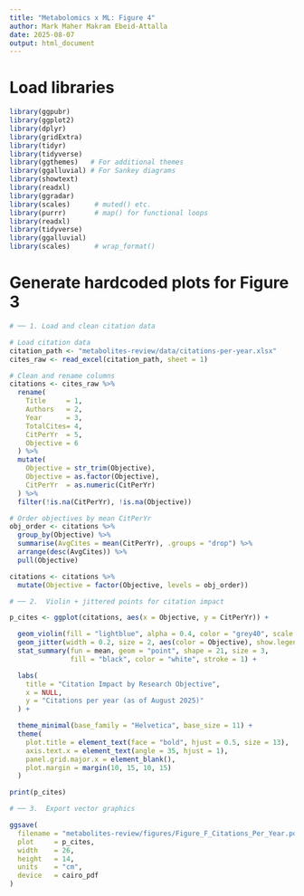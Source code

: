 ```yaml
---
title: "Metabolomics x ML: Figure 4"
author: Mark Maher Makram Ebeid-Attalla
date: 2025-08-07
output: html_document
---
```


# Load libraries
```r

library(ggpubr)
library(ggplot2)
library(dplyr)
library(gridExtra)
library(tidyr)
library(tidyverse)
library(ggthemes)   # For additional themes
library(ggalluvial) # For Sankey diagrams
library(showtext)
library(readxl)
library(ggradar)
library(scales)      # muted() etc.
library(purrr)       # map() for functional loops
library(readxl)
library(tidyverse)
library(ggalluvial)
library(scales)      # wrap_format()

```
# Generate hardcoded plots for Figure 3
```r

# ── 1. Load and clean citation data

# Load citation data
citation_path <- "metabolites-review/data/citations-per-year.xlsx"
cites_raw <- read_excel(citation_path, sheet = 1)

# Clean and rename columns
citations <- cites_raw %>%
  rename(
    Title     = 1,
    Authors   = 2,
    Year      = 3,
    TotalCites= 4,
    CitPerYr  = 5,
    Objective = 6
  ) %>%
  mutate(
    Objective = str_trim(Objective),
    Objective = as.factor(Objective),
    CitPerYr  = as.numeric(CitPerYr)
  ) %>%
  filter(!is.na(CitPerYr), !is.na(Objective))

# Order objectives by mean CitPerYr
obj_order <- citations %>%
  group_by(Objective) %>%
  summarise(AvgCites = mean(CitPerYr), .groups = "drop") %>%
  arrange(desc(AvgCites)) %>%
  pull(Objective)

citations <- citations %>%
  mutate(Objective = factor(Objective, levels = obj_order))

```
```r

# ── 2.  Violin + jittered points for citation impact

p_cites <- ggplot(citations, aes(x = Objective, y = CitPerYr)) +

  geom_violin(fill = "lightblue", alpha = 0.4, color = "grey40", scale = "width") +
  geom_jitter(width = 0.2, size = 2, aes(color = Objective), show.legend = FALSE) +
  stat_summary(fun = mean, geom = "point", shape = 21, size = 3,
               fill = "black", color = "white", stroke = 1) +

  labs(
    title = "Citation Impact by Research Objective",
    x = NULL,
    y = "Citations per year (as of August 2025)"
  ) +

  theme_minimal(base_family = "Helvetica", base_size = 11) +
  theme(
    plot.title = element_text(face = "bold", hjust = 0.5, size = 13),
    axis.text.x = element_text(angle = 35, hjust = 1),
    panel.grid.major.x = element_blank(),
    plot.margin = margin(10, 15, 10, 15)
  )

print(p_cites)

```
```r

# ── 3.  Export vector graphics

ggsave(
  filename = "metabolites-review/figures/Figure_F_Citations_Per_Year.pdf",
  plot     = p_cites,
  width    = 26,
  height   = 14,
  units    = "cm",
  device   = cairo_pdf
)
```